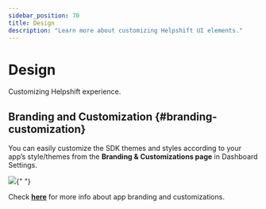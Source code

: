 ```yaml
---
sidebar_position: 70
title: Design
description: "Learn more about customizing Helpshift UI elements."
---
```



# Design

<Intro>

Customizing Helpshift experience.

</Intro>

## Branding and Customization {#branding-customization}

You can easily customize the SDK themes and styles according to your app’s style/themes from the **Branding & Customizations page** in Dashboard Settings.

<Image src="/static/books/helpshiftx/branding_customization.png" width="full" />{" "}

Check [**here**](https://support.helpshift.com/kb/article/configure-look-and-feel-settings/) for more info about app branding and customizations.
